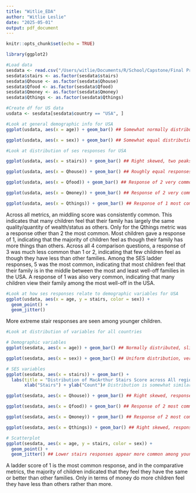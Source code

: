 ```yaml
---
title: "Witlie_EDA"
author: "Witlie Leslie"
date: "2025-05-01"
output: pdf_document
---
```

```r
knitr::opts_chunk$set(echo = TRUE)
```

```r
library(ggplot2)
```

```r
#Load data
sesdata <- read.csv("/Users/witlie/Documents/R/School/Capstone/Final Project/Data/sesladder.csv")
sesdata$stairs <- as.factor(sesdata$stairs)
sesdata$Qhouse <- as.factor(sesdata$Qhouse)
sesdata$Qfood <- as.factor(sesdata$Qfood)
sesdata$Qmoney <- as.factor(sesdata$Qmoney)
sesdata$Qthings <- as.factor(sesdata$Qthings)

#Create df for US data
usdata <- sesdata[sesdata$country == "USA", ]
```

```r
#Look at general demographic info for USA
ggplot(usdata, aes(x = age)) + geom_bar() ## Somewhat normally distributed, peak at 8-9 years of age

ggplot(usdata, aes(x = sex)) + geom_bar() ## Somewhat equal distribution of males and females, with slightly more females
```

```r
#Look at distribution of ses responses for USA

ggplot(usdata, aes(x = stairs)) + geom_bar() ## Right skewed, two peaks at 1 and 5

ggplot(usdata, aes(x = Qhouse)) + geom_bar() ## Roughly equal responses between 1 and 2, fewer 3 responses (Right skewed)

ggplot(usdata, aes(x = Qfood)) + geom_bar() ## Response of 2 very common, very few 3 responses

ggplot(usdata, aes(x = Qmoney)) + geom_bar() ## Response of 2 very common, followed by response of 1 and then 3

ggplot(usdata, aes(x = Qthings)) + geom_bar() ## Response of 1 most common, 2 responses slightly less, few 3 responses
```

Across all metrics, an middling score was consistently common. This indicates that many children feel that their family has largely the same quality/quantity of wealth/status as others. Only for the Qthings metric was a response other than 2 the most common. Most children gave a response of 1, indicating that the majority of children feel as though their family has more things than others. Across all 4 comparison questions, a response of 3 was much less common than 1 or 2, indicating that few children feel as though they have less than other families. Among the SES ladder responses, 5 was the most common, indicating that most children feel that their family is in the middle between the most and least well-off families in the USA. A response of 1 was also very common, indicating that many children view their family among the most well-off in the USA.

```r
#Look at how ses responses relate to demographic variables for USA
ggplot(usdata, aes(x = age, y = stairs, color = sex)) +
  geom_point() +
  geom_jitter()
```
More extreme stair responses are seen among younger children.  

```r
#Look at distribution of variables for all countries

# Demographic variables
ggplot(sesdata, aes(x = age)) + geom_bar() ## Normally distributed, slightly right skewed, peak between 7-12

ggplot(sesdata, aes(x = sex)) + geom_bar() ## Uniform distribution, very slightly more female respondents

# SES variables
ggplot(sesdata, aes(x = stairs)) + geom_bar() +
  labs(title = "Distribution of MacArthur Stairs Score across All regions") +
       xlab("Stairs") + ylab("Count")# Distribution is somewhat similar to that of US responses, except instead of 5 being most common, it is second most common with 1 being the most common response. 

ggplot(sesdata, aes(x = Qhouse)) + geom_bar() ## Right skewed, response of 1 most common followed closely by 2

ggplot(sesdata, aes(x = Qfood)) + geom_bar() ## Response of 2 most common, similar amount of 1 and 3 responses

ggplot(sesdata, aes(x = Qmoney)) + geom_bar() ## Response of 2 most common, followed by 3 and then 1

ggplot(sesdata, aes(x = Qthings)) + geom_bar() ## Right skewed, response of 1 most common 

# Scatterplot
ggplot(sesdata, aes(x = age, y = stairs, color = sex)) +
  geom_point() +
  geom_jitter() ## Lower stairs responses appear more common among younger children
```

A ladder score of 1 is the most common response, and in the comparative metrics, the majority of children indicated that they feel they have the same or better than other families. Only in terms of money do more children feel they have less than others rather than more.
